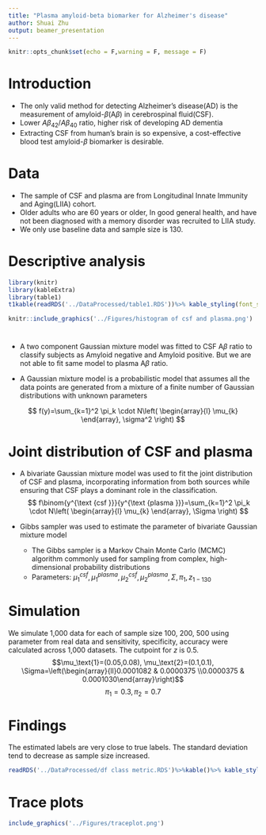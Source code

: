 ```yaml
---
title: "Plasma amyloid-beta biomarker for Alzheimer's disease"
author: Shuai Zhu 
output: beamer_presentation
---
```

```r
knitr::opts_chunk$set(echo = F,warning = F, message = F)
```

# Introduction
- The only valid method for detecting Alzheimer’s disease(AD) is the measurement of amyloid-$\beta$(A$\beta$) in cerebrospinal fluid(CSF). 
- Lower $A\beta_{42}/A\beta_{40}$ ratio, higher risk of developing AD dementia
- Extracting CSF from human’s brain is so expensive, a cost-effective blood test amyloid-$\beta$ biomarker is desirable. 

# Data

- The sample of CSF and plasma are from Longitudinal Innate Immunity and Aging(LIIA) cohort. 
- Older adults who are 60 years or older, In good general health, and have not been diagnosed with a memory disorder was recruited to LIIA study. 
- We only use baseline data and sample size is 130.

# Descriptive analysis

```r
library(knitr)
library(kableExtra)
library(table1)
t1kable(readRDS('../DataProcessed/table1.RDS'))%>% kable_styling(font_size = 6)
```

```r
knitr::include_graphics('../Figures/histogram of csf and plasma.png')
```


# 

- A two component Gaussian mixture model was fitted to CSF A$\beta$ ratio to classify subjects as Amyloid negative and Amyloid positive. But we are not able to fit same model to plasma A$\beta$ ratio. 

- A Gaussian mixture model is a probabilistic model that assumes all the data points are generated from a mixture of a finite number of Gaussian distributions with unknown parameters

$$
f(y)=\sum_{k=1}^2 \pi_k \cdot N\left(
\begin{array}{l}
\mu_{k}
\end{array},
\sigma^2
\right) 
$$

# Joint distribution of CSF and plasma

- A bivariate Gaussian mixture model was used to fit the joint distribution of CSF and plasma, incorporating information from both sources while ensuring that CSF plays a dominant role in the classification.
$$
f\binom{y^{\text {csf }}}{y^{\text {plasma }}}=\sum_{k=1}^2 \pi_k \cdot N\left(
\begin{array}{l}
\mu_{k}
\end{array},
\Sigma
\right) 
$$

- Gibbs sampler was used to estimate the parameter of bivariate Gaussian mixture model
  - The Gibbs sampler is a Markov Chain Monte Carlo (MCMC) algorithm commonly used for sampling from complex, high-dimensional probability distributions
  - Parameters: $\mu_1^{csf}, \mu_1^{plasma},\mu_2^{csf}, \mu_2^{plasma}, \Sigma, \pi_1, z_{1-130}$

# Simulation 
We simulate 1,000 data for each of sample size 100, 200, 500 using parameter from real data and sensitivity, specificity, accuracy were calculated
across 1,000 datasets. The cutpoint for $z$ is 0.5. 
$$\mu_\text{1}=(0.05,0.08), \mu_\text{2}=(0.1,0.1), \Sigma=\left(\begin{array}{ll}0.0001082 & 0.0000375 \\0.0000375 & 0.0001030\end{array}\right)$$ $$\pi_1 = 0.3, \pi_2 = 0.7$$

# Findings

The estimated labels are very close to true labels. The standard deviation tend to decrease as sample size increased.

```r
readRDS('../DataProcessed/df class metric.RDS')%>%kable()%>% kable_styling(font_size = 7)
```

# Trace plots

```r
include_graphics('../Figures/traceplot.png')
```





